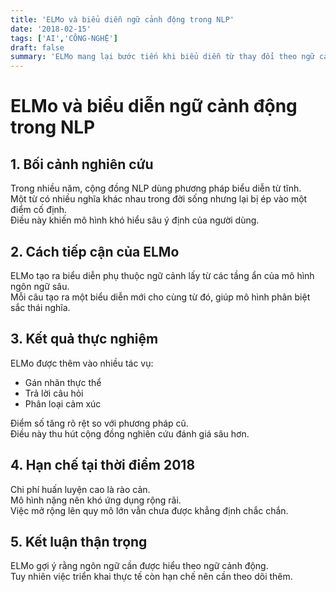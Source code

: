 ```yaml
---
title: 'ELMo và biểu diễn ngữ cảnh động trong NLP'
date: '2018-02-15'
tags: ['AI','CÔNG-NGHỆ']
draft: false
summary: 'ELMo mang lại bước tiến khi biểu diễn từ thay đổi theo ngữ cảnh sử dụng thay vì cố định.'
---
```


# ELMo và biểu diễn ngữ cảnh động trong NLP

## 1. Bối cảnh nghiên cứu

Trong nhiều năm, cộng đồng NLP dùng phương pháp biểu diễn từ tĩnh.  
Một từ có nhiều nghĩa khác nhau trong đời sống nhưng lại bị ép vào một điểm cố định.  
Điều này khiến mô hình khó hiểu sâu ý định của người dùng.

## 2. Cách tiếp cận của ELMo

ELMo tạo ra biểu diễn phụ thuộc ngữ cảnh lấy từ các tầng ẩn của mô hình ngôn ngữ sâu.  
Mỗi câu tạo ra một biểu diễn mới cho cùng từ đó, giúp mô hình phân biệt sắc thái nghĩa.

## 3. Kết quả thực nghiệm

ELMo được thêm vào nhiều tác vụ:

- Gán nhãn thực thể
- Trả lời câu hỏi
- Phân loại cảm xúc  

Điểm số tăng rõ rệt so với phương pháp cũ.  
Điều này thu hút cộng đồng nghiên cứu đánh giá sâu hơn.

## 4. Hạn chế tại thời điểm 2018

Chi phí huấn luyện cao là rào cản.  
Mô hình nặng nên khó ứng dụng rộng rãi.  
Việc mở rộng lên quy mô lớn vẫn chưa được khẳng định chắc chắn.

## 5. Kết luận thận trọng

ELMo gợi ý rằng ngôn ngữ cần được hiểu theo ngữ cảnh động.  
Tuy nhiên việc triển khai thực tế còn hạn chế nên cần theo dõi thêm.

